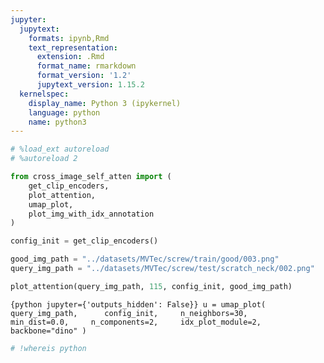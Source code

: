 ```yaml
---
jupyter:
  jupytext:
    formats: ipynb,Rmd
    text_representation:
      extension: .Rmd
      format_name: rmarkdown
      format_version: '1.2'
      jupytext_version: 1.15.2
  kernelspec:
    display_name: Python 3 (ipykernel)
    language: python
    name: python3
---
```


```python
# %load_ext autoreload
# %autoreload 2

from cross_image_self_atten import (
    get_clip_encoders,
    plot_attention,
    umap_plot,
    plot_img_with_idx_annotation
)
```

```python
config_init = get_clip_encoders()
```

```python
good_img_path = "../datasets/MVTec/screw/train/good/003.png"
query_img_path = "../datasets/MVTec/screw/test/scratch_neck/002.png"
```

```python
plot_attention(query_img_path, 115, config_init, good_img_path)
```

```{python jupyter={'outputs_hidden': False}}
u = umap_plot(
    query_img_path, 
    config_init,
    n_neighbors=30,
    min_dist=0.0,
    n_components=2,
    idx_plot_module=2,
    backbone="dino"
)
```

```python
# !whereis python

```

```python

```
